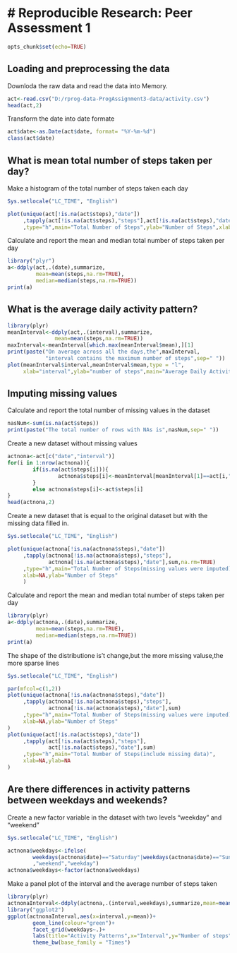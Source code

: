 # Reproducible Research: Peer Assessment 1
===========================================

```r
opts_chunk$set(echo=TRUE)
```

## Loading and preprocessing the data

Downloda the raw data and read the data into Memory.
```r
act<-read.csv("D:/rprog-data-ProgAssignment3-data/activity.csv")
head(act,2)
```

Transform the date into date formate
```r
act$date<-as.Date(act$date, format= "%Y-%m-%d")
class(act$date)
```


## What is mean total number of steps taken per day?

Make a histogram of the total number of steps taken each day
```r
Sys.setlocale("LC_TIME", "English")
```
```r
plot(unique(act[!is.na(act$steps),"date"])
     ,tapply(act[!is.na(act$steps),"steps"],act[!is.na(act$steps),"date"],sum)
     ,type="h",main="Total Number of Steps",ylab="Number of Steps",xlab=NA)
```

Calculate and report the mean and median total number of steps taken per day
```r
library("plyr")
a<-ddply(act,.(date),summarize,
         mean=mean(steps,na.rm=TRUE),
         median=median(steps,na.rm=TRUE))
print(a)
```



## What is the average daily activity pattern?
```r
library(plyr)
meanInterval<-ddply(act,.(interval),summarize,
               mean=mean(steps,na.rm=TRUE))
maxInterval<-meanInterval[which.max(meanInterval$mean),][1]
print(paste("On average across all the days,the",maxInterval,
            "interval contains the maximum number of steps",sep=" "))
plot(meanInterval$interval,meanInterval$mean,type = "l",
     xlab="interval",ylab="number of steps",main="Average Daily Activity Pattern")
```

## Imputing missing values
Calculate and report the total number of missing values in the dataset
```r
nasNum<-sum(is.na(act$steps))
print(paste("The total number of rows with NAs is",nasNum,sep=" "))
```
Create a new dataset without missing values
```r
actnona<-act[c("date","interval")]
for(i in 1:nrow(actnona)){
        if(is.na(act$steps[i])){
                actnona$steps[i]<-meanInterval[meanInterval[1]==act[i,"interval"],2]
        }
        else actnona$steps[i]<-act$steps[i]
}
head(actnona,2)
```
Create a new dataset that is equal to the original dataset but with the missing data filled in.
```r
Sys.setlocale("LC_TIME", "English")
```
```r
plot(unique(actnona[!is.na(actnona$steps),"date"])
     ,tapply(actnona[!is.na(actnona$steps),"steps"],
             actnona[!is.na(actnona$steps),"date"],sum,na.rm=TRUE)
     ,type="h",main="Total Number of Steps(missing values were imputed)",
     xlab=NA,ylab="Number of Steps"
     )
```
Calculate and report the mean and median total number of steps taken per day
```r
library(plyr)
a<-ddply(actnona,.(date),summarize,
         mean=mean(steps,na.rm=TRUE),
         median=median(steps,na.rm=TRUE))
print(a)
```
The shape of the distributione is't change,but the more missing valuse,the more sparse lines 
```r
Sys.setlocale("LC_TIME", "English")
```
```r
par(mfcol=c(1,2))
plot(unique(actnona[!is.na(actnona$steps),"date"])
     ,tapply(actnona[!is.na(actnona$steps),"steps"],
             actnona[!is.na(actnona$steps),"date"],sum)
     ,type="h",main="Total Number of Steps(missing values were imputed)",
     xlab=NA,ylab="Number of Steps"
)
plot(unique(act[!is.na(act$steps),"date"])
     ,tapply(act[!is.na(act$steps),"steps"],
             act[!is.na(act$steps),"date"],sum)
     ,type="h",main="Total Number of Steps(include missing data)",
     xlab=NA,ylab=NA
)
```



## Are there differences in activity patterns between weekdays and weekends?
Create a new factor variable in the dataset with two levels "weekday" and "weekend"
```r
Sys.setlocale("LC_TIME", "English")
```
```r
actnona$weekdays<-ifelse(
        weekdays(actnona$date)=="Saturday"|weekdays(actnona$date)=="Sunday"
        ,"weekend","weekday")
actnona$weekdays<-factor(actnona$weekdays)
```
Make a panel plot of the interval and the average number of steps taken
```r
library(plyr)
actnonaInterval<-ddply(actnona,.(interval,weekdays),summarize,mean=mean(steps))
library("ggplot2")
ggplot(actnonaInterval,aes(x=interval,y=mean))+
        geom_line(colour="green")+
        facet_grid(weekdays~.)+
        labs(title="Activity Patterns",x="Interval",y="Number of steps")+
        theme_bw(base_family = "Times")
```